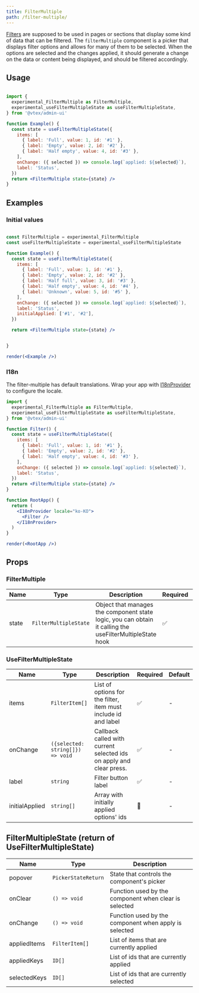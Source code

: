 ```yaml
---
title: FilterMultiple
path: /filter-multiple/
---
```



<PageHeader title="FilterMultiple" />

[Filters](/filter/) are supposed to be used in pages or sections that display some kind of data that can be filtered. The `filterMultiple`
 component is a picker that displays filter options and allows for many of them to be selected. When the options are selected
 and the changes applied, it should generate a change on the data or content being displayed, and should be filtered accordingly.

## Usage

```jsx

import {
  experimental_FilterMultiple as FilterMultiple,
  experimental_useFilterMultipleState as useFilterMultipleState,
} from '@vtex/admin-ui'

function Example() {
  const state = useFilterMultipleState({
    items: [
      { label: 'Full', value: 1, id: '#1' },
      { label: 'Empty', value: 2, id: '#2' },
      { label: 'Half empty', value: 4, id: '#3' },
    ],
    onChange: ({ selected }) => console.log(`applied: ${selected}`),
    label: 'Status',
  })
  return <FilterMultiple state={state} />
}
```

## Examples

### Initial values

```jsx noInline live

const FilterMultiple = experimental_FilterMultiple
const useFilterMultipleState = experimental_useFilterMultipleState

function Example() {
  const state = useFilterMultipleState({
    items: [
      { label: 'Full', value: 1, id: '#1' },
      { label: 'Empty', value: 2, id: '#2' },
      { label: 'Half full', value: 3, id: '#3' },
      { label: 'Half empty', value: 4, id: '#4' },
      { label: 'Unknown', value: 5, id: '#5' },
    ],
    onChange: ({ selected }) => console.log(`applied: ${selected}`),
    label: 'Status',
    initialApplied: ['#1', '#2'],
  })

  return <FilterMultiple state={state} />


}

render(<Example />)
```

### I18n

The filter-multiple has default translations. Wrap your app with [I18nProvider](/experimental/localization#i18nprovider/) to configure the locale.

```jsx
import {
  experimental_FilterMultiple as FilterMultiple,
  experimental_useFilterMultipleState as useFilterMultipleState,
} from '@vtex/admin-ui'

function Filter() {
  const state = useFilterMultipleState({
    items: [
      { label: 'Full', value: 1, id: '#1' },
      { label: 'Empty', value: 2, id: '#2' },
      { label: 'Half empty', value: 4, id: '#3' },
    ],
    onChange: ({ selected }) => console.log(`applied: ${selected}`),
    label: 'Status',
  })
  return <FilterMultiple state={state} />
}

function RootApp() {
  return (
    <I18nProvider locale="ko-KO">
      <Filter />
    </I18nProvider>
  )
}

render(<RootApp />)
```

## Props

### FilterMultiple

| Name  | Type                  | Description    | Required | Default |
| ----- | --------------------- | -------------- | -------- | ------- |
| state | `FilterMultipleState` | Object that manages the component state logic, you can obtain it calling the useFilterMultipleState hook | ✅       | -       |

### UseFilterMultipleState

| Name           | Type                             | Description                                                         | Required | Default |
| -------------- | -------------------------------- | ------------------------------------------------------------------- | -------- | ------- |
| items          | `FilterItem[]`                   | List of options for the filter, item must include id and label      | ✅       | -       |
| onChange       | `({selected: string[]}) => void` | Callback called with current selected ids on apply and clear press. | ✅       | -       |
| label          | `string`                         | Filter button label                                                 | ✅       | -       |
| initialApplied | `string[]`                       | Array with initially applied options' ids                           | 🚫       | -       |

## FilterMultipleState (return of UseFilterMultipleState)

| Name           | Type                             | Description
| -------------- | -------------------------------- | -------------------------------------------------------------------
| popover        | `PickerStateReturn`              | State that controls the component's picker
| onClear        | `() => void`                     | Function used by the component when clear is selected
| onChange       | `() => void`                     | Function used by the component when apply is selected
| appliedItems   | `FilterItem[]`                   | List of items that are currently applied
| appliedKeys    | `ID[]`                           | List of ids that are currently applied
| selectedKeys   | `ID[]`                           | List of ids that are currently selected


